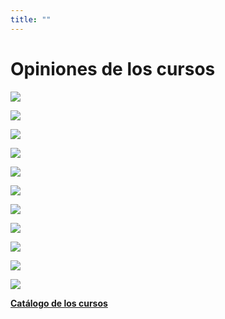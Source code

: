 ```yaml
---
title: ""
---
```


# **Opiniones de los cursos**

![](images/2-01.png)

![](images/3-02.png)

![](images/4-01.png)

![](images/1-01.png)

![](images/3-01.png)

![](images/2.png)

![](images/1.png)

![](images/4.png)

![](images/5.png)

![](images/6.png)

![](images/7.png)


[**Catálogo de los cursos**](https://geostyle.github.io/cursos.html)